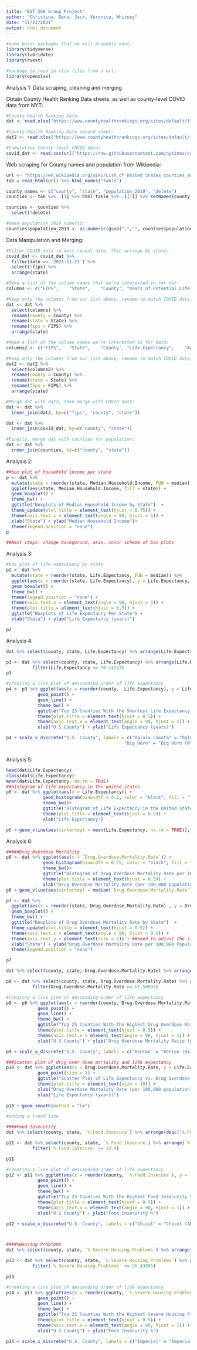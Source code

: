 ```yaml
---
title: "BST 260 Group Project"
author: "Christina, Dena, Jack, Veronica, Whitney"
date: "11/22/2021"
output: html_document
---
```


```r
#some basic packages that we will probably want: 
library(tidyverse)
library(lubridate)
library(rvest)

#package to read in xlsx files from a url:
library(openxlsx)
```

Analysis 1: Data scraping, cleaning and merging

Obtain County Health Ranking Data sheets, as well as county-level COVID data from NYT:

```r
#County Health Ranking Data:
dat <- read.xlsx("https://www.countyhealthrankings.org/sites/default/files/media/document/2021%20County%20Health%20Rankings%20Data%20-%20v1.xlsx", sheet = 4, startRow = 2)

#County Health Ranking Data second sheet:
dat2 <- read.xlsx("https://www.countyhealthrankings.org/sites/default/files/media/document/2021%20County%20Health%20Rankings%20Data%20-%20v1.xlsx", sheet = 6, startRow = 2)

#Cumulative County-level COVID data:
covid_dat <- read.csv(url("https://raw.githubusercontent.com/nytimes/covid-19-data/master/us-counties.csv"))
```

Web scraping for County names and population from Wikipedia:

```r

url <- "https://en.wikipedia.org/wiki/List_of_United_States_counties_and_county_equivalents"
tab = read_html(url) %>% html_nodes("table")

county_names <- c("county", "state", "population_2019", "delete")
counties <- tab %>% .[1] %>% html_table %>% .[[1]] %>% setNames(county_names)

counties <- counties %>% 
  select(!delete)

#make population_2019 numeric:
counties$population_2019 <- as.numeric(gsub(",","", counties$population_2019))

```

Data Manipulation and Merging:

```r
#Filter COVID data to most recent date, then arrange by state:
covid_dat <- covid_dat %>%
  filter(date == '2021-11-21') %>%
  select(!fips) %>%
  arrange(state)

#Make a list of the column names that we're interested in for dat:
columns <- c("FIPS",	"State",	"County", "Years.of.Potential.Life.Lost.Rate", "%.Fair.or.Poor.Health", "Average.Number.of.Physically.Unhealthy.Days",	"Average.Number.of.Mentally.Unhealthy.Days",	"%.Low.birthweight",	"%.Smokers", "%.Adults.with.Obesity",	"Food.Environment.Index",	"%.Physically.Inactive",	"%.With.Access.to.Exercise.Opportunities",	"%.Excessive.Drinking",	"#.Alcohol-Impaired.Driving.Deaths",	"#.Driving.Deaths",	"%.Driving.Deaths.with.Alcohol.Involvement",	"Chlamydia.Rate",	"Teen.Birth.Rate",	"%.Uninsured", "Primary.Care.Physicians.Rate",	"Primary.Care.Physicians.Ratio",	"Dentist.Rate",	"Dentist.Ratio",	"Mental.Health.Provider.Rate",	"Mental.Health.Provider.Ratio",	"Preventable.Hospitalization.Rate",	"%.With.Annual.Mammogram",	"%.Vaccinated",	"%.Completed.High.School",	"%.Some.College",	"%.Unemployed",	"%.Children.in.Poverty",	"Income.Ratio",	"%.Children.in.Single-Parent.Households",	"Social.Association.Rate", "Violent.Crime.Rate",	"Injury.Death.Rate",	"Average.Daily.PM2.5",	"Presence.of.Water.Violation", "%.Severe.Housing.Problems",	"%.Drive.Alone.to.Work", "%.Long.Commute.-.Drives.Alone")

#Keep only the columns from our list above, rename to match COVID data, arrange by state:
dat <- dat %>%
  select(columns) %>%
  rename(county = County) %>%
  rename(state = State) %>%
  rename(fips = FIPS) %>%
  arrange(state)

#Make a list of the column names we're interested in for dat2:
columns2 <- c("FIPS",	"State",	"County", "Life.Expectancy",	"Age-Adjusted.Death.Rate",	"Child.Mortality.Rate",	"Infant.Mortality.Rate",	"%.Frequent.Physical.Distress",	"%.Frequent.Mental.Distress",	"%.Adults.with.Diabetes",	"HIV.Prevalence.Rate",	"%.Food.Insecure",	"%.Limited.Access.to.Healthy.Foods",	"Drug.Overdose.Mortality.Rate",	"Motor.Vehicle.Mortality.Rate",	"%.Insufficient.Sleep",	"%.Disconnected.Youth",	"Average.Grade.Performance",	"Median.Household.Income",	"%.Enrolled.in.Free.or.Reduced.Lunch",	"Homicide.Rate",	"Suicide.Rate.(Age-Adjusted)",	"Firearm.Fatalities.Rate",	"Juvenile.Arrest.Rate",	"%.Homeowners",	"%.Broadband.Access",	"%.Female",	"%.Rural")

#Keep only the columns from our list above, rename to match COVID data, arrange by state:
dat2 <- dat2 %>%
  select(columns2) %>%
  rename(county = County) %>%
  rename(state = State) %>%
  rename(fips = FIPS) %>%
  arrange(state)

#Merge dat with dat2, then merge with COVID data:
dat <- dat %>%
  inner_join(dat2, by=c("fips", "county", "state"))

dat <- dat %>%
  inner_join(covid_dat, by=c("county", "state"))

#Finally, merge dat with counties for population:
dat <- dat %>%
  inner_join(counties, by=c("county", "state"))

```

Analysis 2:

```r
##box plot of household income per state 
p <- dat %>% 
  mutate(state = reorder(state, Median.Household.Income, FUN = median)) %>%
  ggplot(aes(state, Median.Household.Income, fill = state)) +
  geom_boxplot() + 
  theme_bw() +
  ggtitle("Boxplots of Median Household Income by State")  +
  theme_update(plot.title = element_text(hjust = 0.75)) + 
  theme(axis.text.x = element_text(angle = 90, hjust = 1)) +
  xlab("State") + ylab("Median Household Income")+
  theme(legend.position = "none")
p 

##Next steps: change backgorund, axis, color scheme of box plots 

```

Analysis 3:

```r
#box plot of life expectancy by state
p2 <- dat %>% 
  mutate(state = reorder(state, Life.Expectancy, FUN = median)) %>%
  ggplot(aes(x = reorder(state, Life.Expectancy), y = Life.Expectancy, fill = state)) +
  geom_boxplot() + 
  theme_bw() +
  theme(legend.position = "none") + 
  theme(axis.text.x = element_text(angle = 90, hjust = 1)) +
  theme(plot.title = element_text(hjust = 0.5)) + 
  ggtitle("Boxplots of Life Expectancy Per State") + 
  xlab("State") + ylab("Life Expectancy (years)")

p2


```

Analysis 4:

```r
dat %>% select(county, state, Life.Expectancy) %>% arrange(Life.Expectancy)

p3 <- dat %>% select(county, state, Life.Expectancy) %>% arrange(Life.Expectancy)%>% 
          filter(Life.Expectancy <= 70.14277)
p3

#creating a line plot of descending order of life expectancy
p4 <- p3 %>% ggplot(aes(x = reorder(county, -Life.Expectancy), y = Life.Expectancy, group = 1)) +
            geom_point() +
            geom_line() + 
            theme_bw() + 
            ggtitle("Top 25 Counties With the Shortest Life Expectancy in the United States") +
            theme(plot.title = element_text(hjust = 0.5)) + 
            theme(axis.text.x = element_text(angle = 90, hjust = 1)) +
            xlab("U.S County") + ylab("Life Expectancy (years)") 

p4 + scale_x_discrete("U.S. County", labels = c("Oglala Lakota" = "Oglala Lakota (SD)", "Buffalo" = " Buffalo (SD)", "Corson" = "Corson (SD)", "Mellette" = " Mellette (SD)","Todd" = " Todd (SD)", "Roosevelt" = "Roosevelt (MT)", "Dewey" = "Dewey (SD)", 
                                             "Big Horn" = "Big Horn (MT)", "Union" = "Union (FL)", "Sioux" = "Sioux (ND)", "Perry" = "Perry (KY)",  "Kingman" = "Kingman (KS)", "McDowell" = "McDowell (WV)", "Edwards" = "Edwards (KS)", "Bennett" = "Bennett (SD)", "Owsley" = "Owsley (KY)", "Thurston" = "Thurston (NE)", "Breathitt" = "Breathitt (KY)", "Okfuskee" = "Okfuskee (OK)", "Logan" = "Logan (WV)", "Monroe" = "Monroe (AL)", "Powell" = "Powell (KY)", "Tunica" = "Tunica (MS)", "Sharkey" = "Sharkey	(MS)", "Mahnomen" = "Mahnomen (MN)"))



```

Analysis 5:

```r

head(dat$Life.Expectancy)
class(dat$Life.Expectancy)
mean(dat$Life.Expectancy, na.rm = TRUE)
##histogram of life expectancy in the united states
p5 <- dat %>% ggplot(aes(x = Life.Expectancy)) +
              geom_histogram(binwidth = 0.2, color = "black", fill = "light blue") + 
              theme_bw()+ 
              ggtitle("Histogram of Life Expectancy in the United States") +
              theme(plot.title = element_text(hjust = 0.5)) +
              xlab("Life Expectancy") 

p5 + geom_vline(aes(xintercept = mean(Life.Expectancy, na.rm = TRUE)), col='dark red',size=1)


```

Analysis 6:

```r
#####Drug Overdose Mortality
p6 <- dat %>% ggplot(aes(x = `Drug.Overdose.Mortality.Rate`)) +
              geom_histogram(binwidth = 0.75, color = "black", fill = "gray") + 
              theme_bw()+ 
              ggtitle("Histogram of Drug Overdose Mortality Rate per 100,000 population in the U.S.") +
              theme(plot.title = element_text(hjust = 0.5)) +
              xlab("Drug Overdose Mortality Rate (per 100,000 population)") 
p6 + geom_vline(aes(xintercept = median(`Drug.Overdose.Mortality.Rate`, na.rm = TRUE)), col='dark red',size=1) 

```

```r
p7 <- dat %>% 
  ggplot(aes(x = reorder(state, Drug.Overdose.Mortality.Rate) , y = Drug.Overdose.Mortality.Rate, fill = state))+
  geom_boxplot() + 
  theme_bw() +
  ggtitle("Boxplots of Drug Overdose Mortality Rate by State")  +
  theme_update(plot.title = element_text(hjust = 0.5)) + 
  theme(axis.text.x = element_text(angle = 90, hjust = 0.5)) +
  theme(axis.text.y = element_text(size = 2)) + ##need to adjust the size of text 
  xlab("State") + ylab("Drug Overdose Mortality Rate per 100,000 Population")+ #change size of text
  theme(legend.position = "none")

p7 

```

```r
dat %>% select(county, state, Drug.Overdose.Mortality.Rate) %>% arrange(desc(Drug.Overdose.Mortality.Rate))

p8 <- dat %>% select(county, state, Drug.Overdose.Mortality.Rate) %>% arrange(Drug.Overdose.Mortality.Rate)%>% 
          filter(Drug.Overdose.Mortality.Rate >= 61.50097)

#creating a line plot of descending order of life expectancy
p9 <- p8 %>% ggplot(aes(x = reorder(county, Drug.Overdose.Mortality.Rate), y = Drug.Overdose.Mortality.Rate, group = 1)) +
            geom_point() +
            geom_line() + 
            theme_bw() + 
            ggtitle("Top 25 Counties With the Highest Drug Overdose Mortality Ratio in the United States") +
            theme(plot.title = element_text(hjust = 0.5)) + 
            theme(axis.text.x = element_text(angle = 90, hjust = 1)) +
            xlab("U.S County") + ylab("Drug Overdose Mortality Ratio (per 100,000 population)") 

p9 + scale_x_discrete("U.S. County", labels = c("Kenton" = "Kenton (KY)", "Lake" = " Lake (CA)", "Cheatham" = "Cheatham (TN)", "Hampshire" = " Hampshire (WV)", "Owen" = "Owen (KY)", "Gallia" = "Gallia (OH)", "Lincoln" = "Lincoln (WV)", "Boyd" = "Boyd (KY)", "Union" = "Union (IN)", "Estill" = "Estill (KY)", "Fayette" = "Fayette (WV) & (IN)", "Mahnomen" = "Mahnomen (MN)", "Cecil" = "Cecil (MD)", "Montgomery" = "Montgomery (OH)", "Kanawha" = "Kanawha (WV)", "Gallatin" = "Gallatin (KY)", "Boone" = "Boone (WV)", "Rio Arriba" = "Rio Arriba (NM)", "Raleigh" = "Raleigh (WV)", "Wayne" = "Wayne	(IN)", "Scioto" = "Scioto (OH)", "Logan" = "Logan (WV)", "Wayne" = "Wayne (WV)", "Cabell" = "Cabell (WV)"))


```

```r
###Scatter plot of drug over dose mortality and life expectancy 
p10 <- dat %>% ggplot(aes(x = Drug.Overdose.Mortality.Rate, y = Life.Expectancy)) +
            geom_point(size = 1) + 
            ggtitle("Scatter Plot of Life Expectancy vs. Drug Overdose Mortality Rate (per 100,000 population)") +
            theme(plot.title = element_text(size = 10)) + 
            xlab("Drug Overdose Mortality Rate (per 100,000 population)") + 
            ylab("Life Expectancy (years)") 
    
p10 + geom_smooth(method = "lm")

#adding a trend line


```

```r
####Food Insecurity
dat %>% select(county, state, `%.Food.Insecure`) %>% arrange(desc(`%.Food.Insecure`))

p11 <- dat %>% select(county, state, `%.Food.Insecure`) %>% arrange(`%.Food.Insecure`)%>% 
          filter(`%.Food.Insecure` >= 23.9)

p11

#creating a line plot of descending order of life expectancy
p12 <- p11 %>% ggplot(aes(x = reorder(county, `%.Food.Insecure`), y = `%.Food.Insecure`, group = 1)) +
            geom_point() +
            geom_line() + 
            theme_bw() + 
            ggtitle("Top 25 Counties With the Highest Food Insecurity % in the United States") +
            theme(plot.title = element_text(hjust = 0.5)) + 
            theme(axis.text.x = element_text(angle = 90, hjust = 1)) +
            xlab("U.S County") + ylab("Food Insecurity %") 

p12 + scale_x_discrete("U.S. County", labels = c("Chicot" = "Chicot (AR)", "Coahoma" = "Coahoma (MS)", "Bolivar" = "Bolivar (MS)", "Clay" = " Clay (GA) & Clay (KY)", "Leflore" = "Leflore (MS)", "Wolfe" = "Wolfe (KY)", "Washington" = "Washington (MS)", "Breathitt" = "Breathitt (KY)", "Wilcox" = "Wilcox (AL)", "Bell" = "Bell (KY)", "Magoffin" = "Magoffin (KY)", "Harlan" = "Harlan (KY)", "Wilkinson" = "Wilkinson (MS)", "Quitman" = "Quitman (MS)", "Phillips" = "Phillips (AR)", "Todd" = "Todd (SD)", "Greene" = "Greene (AL)", "Humphreys" = "Humphreys (MS)", "Oglala Lakota" = "Oglala Lakota (SD)", "Perry" = "Perry (AL)", "Claiborne" = "Claiborne (MS)", "Holmes" = "Holmes (MS)", "Issaquena" = "Issaquena (MS)", "Jefferson" = "Mississippi (MS)"))




```
```r
####%Housing Problems 
dat %>% select(county, state, `%.Severe.Housing.Problems`) %>% arrange(desc(`%.Severe.Housing.Problems`))

p13 <- dat %>% select(county, state, `%.Severe.Housing.Problems`) %>% arrange(`%.Severe.Housing.Problems`)%>% 
          filter(`%.Severe.Housing.Problems` >= 26.43805)

p13

#creating a line plot of descending order of life expectancy
p14 <- p13 %>% ggplot(aes(x = reorder(county, `%.Severe.Housing.Problems`), y = `%.Severe.Housing.Problems`, group = 1)) +
            geom_point() +
            geom_line() + 
            theme_bw() + 
            ggtitle("Top 25 Counties With the Highest Severe Housing Problems % in the United States") +
            theme(plot.title = element_text(hjust = 0.5)) + 
            theme(axis.text.x = element_text(angle = 90, hjust = 1)) +
            xlab("U.S County") + ylab("Food Insecurity %") 

p14 + scale_x_discrete("U.S. County", labels = c("Imperial" = "Imperial (CA)", "Mendocino" = "Mendocino (CA)", "Tunica" = "Tunica (MS)", "Rockland" = " Rockland (NY)", "Orange" = "California (CA)", "Ziebach" = "Ziebach (SD)", "Fresno" = "Fresno (CA)", "Tulare" = "Tulare (CA)", "Santa Cruz" = "Santa Cruz (CA)", "Todd" = "Todd (SD)", "Essex" = "Essex (NJ)", "Alpine" = "Alpine (CA)", "Hudson" = "Hudson (NJ)", "San Miguel" = "San Miguel (CO)", "McKinley" = "McKinley (NM)", "Webb" = "Webb (TX)", "Santa Barbara" = "Santa Barbara (CA)", "Buffalo" = "Buffalo (SD)", "Monterey" = "Monterey (CA)", "Miami-Dade" = "Miami-Dade (FL)", "Passaic" = "Passaic (NJ)", "Apache" = "Apache (AZ)", "Madison" = "Madison (ID)", "Los Angeles" = "Los Angeles (CA)", "Oglala Lakota" = "Oglala Lakota	(SD)"))



```


